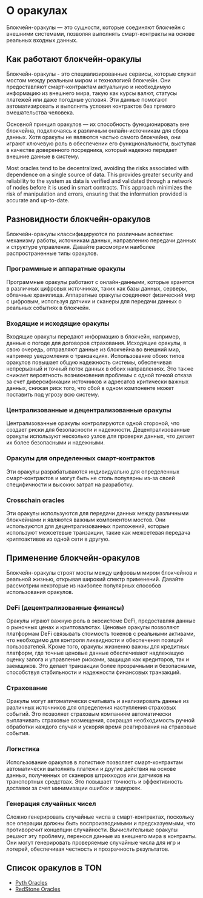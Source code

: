 
# О оракулах

Блокчейн-оракулы — это сущности, которые соединяют блокчейн с внешними системами, позволяя выполнять смарт-контракты на основе реальных входных данных.

## Как работают блокчейн-оракулы

Блокчейн-оракулы - это специализированные сервисы, которые служат мостом между реальным миром и технологией блокчейн. Они предоставляют смарт-контрактам актуальную и необходимую информацию из внешнего мира, такую как курсы валют, статусы платежей или даже погодные условия. Эти данные помогают автоматизировать и выполнять условия контрактов без прямого вмешательства человека.

Основной принцип оракулов — их способность функционировать вне блокчейна, подключаясь к различным онлайн-источникам для сбора данных. Хотя оракулы не являются частью самого блокчейна, они играют ключевую роль в обеспечении его функциональности, выступая в качестве доверенного посредника, который надежно передает внешние данные в систему.

Most oracles tend to be decentralized, avoiding the risks associated with dependence on a single source of data. This provides greater security and reliability to the system as data is verified and validated through a network of nodes before it is used in smart contracts. This approach minimizes the risk of manipulation and errors, ensuring that the information provided is accurate and up-to-date.

## Разновидности блокчейн-оракулов

Блокчейн-оракулы классифицируются по различным аспектам: механизму работы, источникам данных, направлению передачи данных и структуре управления. Давайте рассмотрим наиболее распространенные типы оракулов.

### Программные и аппаратные оракулы

Программные оракулы работают с онлайн-данными, которые хранятся в различных цифровых источниках, таких как базы данных, серверы, облачные хранилища. Аппаратные оракулы соединяют физический мир с цифровым, используя датчики и сканеры для передачи данных о реальных событиях в блокчейн.

### Входящие и исходящие оракулы

Входящие оракулы передают информацию в блокчейн, например, данные о погоде для договоров страхования. Исходящие оракулы, в свою очередь, отправляют данные из блокчейна во внешний мир, например уведомления о транзакциях. Использование обоих типов оракулов повышает общую надежность системы, обеспечивая непрерывный и точный поток данных в обоих направлениях. Это также снижает вероятность возникновения проблемы с одной точкой отказа за счет диверсификации источников и адресатов критически важных данных, снижая риск того, что сбой в одном компоненте может поставить под угрозу всю систему.

### Централизованные и децентрализованные оракулы

Централизованные оракулы контролируются одной стороной, что создает риски для безопасности и надежности. Децентрализованные оракулы используют несколько узлов для проверки данных, что делает их более безопасными и надежными.

### Оракулы для определенных смарт-контрактов

Эти оракулы разрабатываются индивидуально для определенных смарт-контрактов и могут быть не столь популярны из-за своей специфичности и высоких затрат на разработку.

### Crosschain oracles

Эти оракулы используются для передачи данных между различными блокчейнами и являются важным компонентом мостов. Они используются для децентрализованных приложений, которые используют межсетевые транзакции, такие как межсетевая передача криптоактивов из одной сети в другую.

## Применение блокчейн-оракулов

Блокчейн-оракулы строят мосты между цифровым миром блокчейнов и реальной жизнью, открывая широкий спектр применений. Давайте рассмотрим некоторые из наиболее популярных способов использования оракулов.

### DeFi (децентрализованные финансы)

Оракулы играют важную роль в экосистеме DeFi, предоставляя данные о рыночных ценах и криптовалютах. Ценовые оракулы позволяют платформам DeFi связывать стоимость токенов с реальными активами, что необходимо для контроля ликвидности и обеспечения позиций пользователей. Кроме того, оракулы жизненно важны для кредитных платформ, где точные ценовые данные обеспечивают надлежащую оценку залога и управление рисками, защищая как кредиторов, так и заемщиков. Это делает транзакции более прозрачными и безопасными, способствуя стабильности и надежности финансовых транзакций.

### Страхование

Оракулы могут автоматически считывать и анализировать данные из различных источников для определения наступления страховых событий. Это позволяет страховым компаниям автоматически выплачивать страховые возмещения, сокращая необходимость ручной обработки каждого случая и ускоряя время реагирования на страховые события.

### Логистика

Использование оракулов в логистике позволяет смарт-контрактам автоматически выполнять платежи и другие действия на основе данных, полученных от сканеров штрихкодов или датчиков на транспортных средствах. Это повышает точность и эффективность доставки за счет минимизации ошибок и задержек.

### Генерация случайных чисел

Сложно генерировать случайные числа в смарт-контрактах, поскольку все операции должны быть воспроизводимыми и предсказуемыми, что противоречит концепции случайности. Вычислительные оракулы решают эту проблему, перенося данные из внешнего мира в контракты. Они могут генерировать проверяемые случайные числа для игр и лотерей, обеспечивая честность и прозрачность результатов.

## Список оракулов в TON

* [Pyth Oracles](/v3/documentation/dapps/oracles/pyth)
* [RedStone Oracles](/v3/documentation/dapps/oracles/red_stone)

<Feedback />
